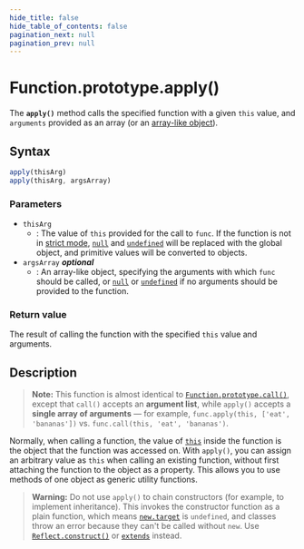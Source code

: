 ```yaml
---
hide_title: false
hide_table_of_contents: false
pagination_next: null
pagination_prev: null
---
```

# Function.prototype.apply()

The **`apply()`** method calls the specified function with a given `this` value, and `arguments` provided as an array (or an [array-like object](https://developer.mozilla.org/docs/Web/JavaScript/Guide/Indexed_collections#working_with_array-like_objects)).



## Syntax

```js
apply(thisArg)
apply(thisArg, argsArray)
```

### Parameters

- `thisArg`
  - : The value of `this` provided for the call to `func`. If the function is not in [strict mode](https://developer.mozilla.org/docs/Web/JavaScript/Reference/Strict_mode), [`null`](https://developer.mozilla.org/docs/Web/JavaScript/Reference/Operators/null) and [`undefined`](../../../globals/undefined.md) will be replaced with the global object, and primitive values will be converted to objects.
- `argsArray` _**optional**_
  - : An array-like object, specifying the arguments with which `func` should be called, or [`null`](https://developer.mozilla.org/docs/Web/JavaScript/Reference/Operators/null) or [`undefined`](../../../globals/undefined.md) if no arguments should be provided to the function.

### Return value

The result of calling the function with the specified `this` value and arguments.

## Description

> **Note:** This function is almost identical to [`Function.prototype.call()`](../../../globals/Function/prototype/call.md), except that `call()` accepts an **argument list**, while `apply()` accepts a **single array of arguments** — for example, `func.apply(this, ['eat', 'bananas'])` vs. `func.call(this, 'eat', 'bananas')`.

Normally, when calling a function, the value of [`this`](https://developer.mozilla.org/docs/Web/JavaScript/Reference/Operators/this) inside the function is the object that the function was accessed on. With `apply()`, you can assign an arbitrary value as `this` when calling an existing function, without first attaching the function to the object as a property. This allows you to use methods of one object as generic utility functions.

> **Warning:** Do not use `apply()` to chain constructors (for example, to implement inheritance). This invokes the constructor function as a plain function, which means [`new.target`](https://developer.mozilla.org/docs/Web/JavaScript/Reference/Operators/new.target) is `undefined`, and classes throw an error because they can't be called without `new`. Use [`Reflect.construct()`](../../../globals/Reflect/construct.md) or [`extends`](https://developer.mozilla.org/docs/Web/JavaScript/Reference/Classes/extends) instead.
